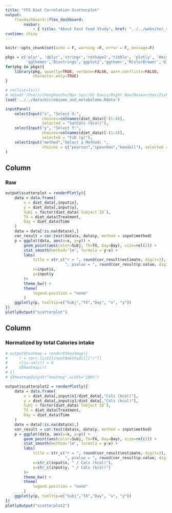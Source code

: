 ```yaml
---
title: "FFS Diet Correlation Scatterplot"
output: 
    flexdashboard::flex_dashboard:
        navbar:
            - { title: "About Fast Food Study", href: "../../website/_site/mcb.html", align: left }
runtime: shiny 
---
```


```r
knitr::opts_chunk$set(echo = F, warning =F, error = F, message=F)
```

```r
pkgs = c('plyr', 'dplyr','stringr','reshape2','tibble', 'plotly', 'Hmisc',
         'ggthemes','Biostrings','ggplot2','ggthemr','RColorBrewer','d3heatmap')
for(pkg in pkgs){
    library(pkg, quietly=TRUE, verbose=FALSE, warn.conflicts=FALSE, 
            character.only=TRUE)
}
```

```r
# rm(list=ls())
# setwd('/Users/chenghaozhu/Box Sync/UC Davis/Right Now/Researches/Zivkovic Lab/Fast Food Study/Data/between_assays_analysis/microbiome_and_metabolome/')
load('../../data/microbiome_and_metabolome.Rdata')
```

```r
inputPanel(
    selectInput("x", "Select X:",
                choices=colnames(diet_data)[-(1:4)], 
                selected = "SatCals (kcal)"),
    selectInput("y", "Select Y:",
                choices=colnames(diet_data)[-(1:4)], 
                selected = "Fib (g)"),
    selectInput("method","Select a Method: ",
                choices = c("pearson","spearman","kendall"), selected = "pearson")
)
```

Column
-------------------------------------
    
### Raw

```r
output$scatterplot = renderPlotly({
    data = data.frame(
        x = diet_data[,input$x],
        y = diet_data[,input$y],
        Subj = factor(diet_data$`Subject ID`),
        TX = diet_data$Treatment,
        Day = diet_data$Time
    )
    data = data[!is.na(data$x),]
    cor_result = cor.test(data$x, data$y, method = input$method)
    p = ggplot(data, aes(x=x, y=y)) +
        geom_point(aes(color=Subj, TX=TX, Day=Day), size=rel(2)) +
        stat_smooth(method='lm', formula = y~x) +
        labs(
            title = str_c("r = ", round(cor_result$estimate, digit=3), 
                          ", pvalue = ", round(cor_result$p.value, digit=3)),
            x=input$x,
            y=input$y
        )+
        theme_bw() +
        theme(
            legend.position = "none"
        )
    ggplotly(p, tooltip=c("Subj","TX","Day", "x", "y"))
})
plotlyOutput("scatterplot")
```

Column
-------------------------------------
    
### Normalized by total Calories intake

```r
# output$heatmap = renderD3heatmap({
#     r = corr.list[[input$method]][["r"]]
#     r[is.na(r)] = 0
#     d3heatmap(r)
# })
# d3heatmapOutput("heatmap",width="100%")

```

```r
output$scatterplot2 = renderPlotly({
    data = data.frame(
        x = diet_data[,input$x]/diet_data[,"Cals (kcal)"],
        y = diet_data[,input$y]/diet_data[,"Cals (kcal)"],
        Subj = factor(diet_data$`Subject ID`),
        TX = diet_data$Treatment,
        Day = diet_data$Time
    )
    data = data[!is.na(data$x),]
    cor_result = cor.test(data$x, data$y, method = input$method)
    p = ggplot(data, aes(x=x, y=y)) +
        geom_point(aes(color=Subj, TX=TX, Day=Day), size=rel(2)) +
        stat_smooth(method='lm', formula = y~x) +
        labs(
            title = str_c("r = ", round(cor_result$estimate, digit=3), 
                          ", pvalue = ", round(cor_result$p.value, digit=3)),
            x=str_c(input$x, " / Cals (kcal)"),
            y=str_c(input$y, " / Cals (kcal)")
        )+
        theme_bw() +
        theme(
            legend.position = "none"
        )
    ggplotly(p, tooltip=c("Subj","TX","Day", "x", "y"))
})
plotlyOutput("scatterplot2")
```
